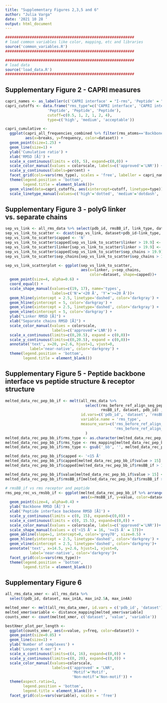```yaml
---
title: "Supplementary Figures 2,3,5 and 6"
author: "Julia Varga"
date: '2021 10 28 '
output: html_document
---
```


```r
##########################################################
# load common variables like color, mapping, etc and libraries
source('common_variables.R')
##########################################################

##########################################################
# load data
source('load_data.R')
##########################################################
```

## Supplementary Figure 2 - CAPRI measures
```r

capri_names <- as_labeller(c('CAPRI interface' = "I-rms", 'Peptide' = "L-rms"))
capri_cutoffs <- data.frame("rms_type"=c('CAPRI interface', 'CAPRI interface', 'CAPRI interface', 
                   'Peptide', 'Peptide', 'Peptide'),
                   cutoff=c(0.5, 1, 2, 1, 2, 4),
                   type=c('high', 'medium', 'acceptable'))

capri_cumulative <-
  ggplot(capri_all_frequencies_combined %>% filter(rms_atoms=='Backbone'), 
         aes(x=breaks, y=frequency, color=dataset)) +
  geom_point(size=1.25) +
  geom_line(size=1) +
  ylab('Cumulative ratio') +
  xlab('RMSD [Å]') +
  scale_x_continuous(limits = c(0, 5), expand=c(0,0)) +
  scale_color_manual(values = colorscale, labels=c('approved'='LNR')) +
  scale_y_continuous(labels=percent) +
  facet_grid(cols=vars(rms_type), scales = 'free', labeller = capri_names) +
  theme(legend.position = 'bottom',
        legend.title = element_blank())+
  geom_vline(data=capri_cutoffs, aes(xintercept=cutoff, linetype=type))  +
  scale_linetype_manual(values=c('high'='dotted', 'medium'='dotdash', 'acceptable'='dashed'), guide=F)

```

## Supplementary Figure 3 - polyG linker vs. separate chains
```r
sep_vs_link <- all_rms_data %>% select(pdb_id, rmsBB_if, link_type, dataset) 
sep_vs_link_to_scatter <- dcast(sep_vs_link, dataset+pdb_id~link_type, value.var = 'rmsBB_if')
sep_vs_link_to_scatter$capped <- 'N'
sep_vs_link_to_scatter$capped[sep_vs_link_to_scatter$linker > 19.9] <- 'Y'
sep_vs_link_to_scatter$linker[sep_vs_link_to_scatter$linker > 19.9] <- 19.9
sep_vs_link_to_scatter$capped[sep_vs_link_to_scatter$sep_chains > 19.9] <- 'Y'
sep_vs_link_to_scatter$sep_chains[sep_vs_link_to_scatter$sep_chains > 19.9] <- 19.9
```

```r
sep_vs_link_scatterplot <- ggplot(sep_vs_link_to_scatter, 
                                  aes(x=linker, y=sep_chains, 
                                      color=dataset, shape=capped))+
  geom_point(size=4, alpha=0.6) +
  coord_equal() +
  scale_shape_manual(values=c(19, 17), name='types', 
                     labels=c('N'='<20 Å', 'Y'='>=20 Å'))+
  geom_hline(yintercept = 2.5, linetype='dashed', color='darkgray') +
  geom_hline(yintercept = 5, color='darkgray') +
  geom_vline(xintercept = 2.5, linetype='dashed', color='darkgray') +
  geom_vline(xintercept = 5, color='darkgray') +
  ylab("Linker RMSD [Å]") +
  xlab("Separate chains RMSD [Å]") +
  scale_color_manual(values = colorscale,
                     labels=c('approved'='LNR')) +
  scale_x_continuous(limits=c(0,20.5), expand = c(0,0))+
  scale_y_continuous(limits=c(0,20.5), expand = c(0,0))+
  annotate('text', x=20, y=2.6, hjust=1, vjust=0,
           label='near-native', color='darkgrey') +
  theme(legend.position = 'bottom',
        legend.title = element_blank())
```

## Supplementary Figure 5 - Peptide backbone interface vs peptide structure & receptor structure
```r
melted_data_rec_pep_bb_if <- melt(all_rms_data %>% 
                                    select(rms_before_ref_align_seq_pep_bb, rms_before_ref_align_seq_rec_bb, 
                                           rmsBB_if, dataset, pdb_id) ,
                                  id.vars=c('pdb_id', 'dataset', 'rmsBB_if'),
                                  variable.name = 'rms_type',
                                  measure_vars=c('rms_before_ref_align_seq_pep_bb',
                                                 'rms_before_ref_align_seq_rec_bb')
                                    )
melted_data_rec_pep_bb_if$rms_type <- as.character(melted_data_rec_pep_bb_if$rms_type)
melted_data_rec_pep_bb_if$rms_type <- rms_mapping[melted_data_rec_pep_bb_if$rms_type]
melted_data_rec_pep_bb_if$rms_type <- gsub('_bb', '', melted_data_rec_pep_bb_if$rms_type)

melted_data_rec_pep_bb_if$capped <- '<15 Å'
melted_data_rec_pep_bb_if$capped[melted_data_rec_pep_bb_if$value > 15] <- '>=15 Å'
melted_data_rec_pep_bb_if$capped[melted_data_rec_pep_bb_if$rmsBB_if > 15] <- '>=15 Å'

melted_data_rec_pep_bb_if$value[melted_data_rec_pep_bb_if$value > 15] <- 14.9
melted_data_rec_pep_bb_if$rmsBB_if[melted_data_rec_pep_bb_if$rmsBB_if > 15] <- 14.9
```

```r
# rmsBB_if vs rms receptor and peptide
rms_pep_rec_vs_rmsbb_if <- ggplot(melted_data_rec_pep_bb_if %>% arrange(dataset), 
                                  aes(x=rmsBB_if, y=value, color=dataset, shape=capped)) +
  geom_point(size=4, alpha=0.4) +
  ylab('Backbone RMSD [Å]') +
  xlab('Peptide interface backbone RMSD [Å]') +
  scale_y_continuous(limits = c(0, 15), expand=c(0,0)) +
  scale_x_continuous(limits = c(0, 15.5), expand=c(0,0)) +
  scale_color_manual(values = colorscale, labels=c('approved'='LNR'))+
  scale_shape_manual(values = c('<15 Å' = 16, '>=15 Å' = 17))+
  geom_abline(slope=1, intercept=0, color='grey70', size=0.5) +
  geom_hline(yintercept = 2.5, linetype='dashed', color='darkgrey') +
  geom_vline(xintercept = 2.5, linetype='dashed', color='darkgrey')+
  annotate('text', x=14.5, y=2.6, hjust=1, vjust=0,
           label='near-native', color='darkgrey')+
  facet_grid(cols=vars(rms_type))+
  theme(legend.position = 'bottom',
        legend.title = element_blank())
```

## Supplementary Figure 6
```r
all_rms_data_xmer <- all_rms_data %>% 
  select(pdb_id, dataset, max_in1A, max_in2.5A, max_in4A)

melted_xmer <- melt(all_rms_data_xmer, id.vars = c('pdb_id', 'dataset'))
melted_xmer$variable <- distance_mapping[melted_xmer$variable]
counts_xmer <- count(melted_xmer, c('dataset', 'value', 'variable'))

bestXmer_plot_per_length <-
  ggplot(counts_xmer, aes(x=value, y=freq, color=dataset)) +
  geom_point(size=0.85) +
  geom_line(size=1) +
  ylab('Number of complexes') +
  xlab('Longest K-mer') +
  scale_x_continuous(limits=c(4, 16), expand=c(0,0)) +
  scale_y_continuous(limits=c(0, 20), expand=c(0,0)) +
  scale_color_manual(values=colorscale,
                     labels=c('approved' = 'LNR',
                              'Motif'='Motif', 
                              'Non-motif'='Non-motif')) +
  theme(aspect.ratio=1,
        legend.position = 'bottom',
        legend.title = element_blank()) +
  facet_grid(cols=vars(variable), scales = 'free') 
```

